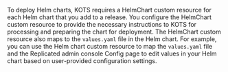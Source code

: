 To deploy Helm charts, KOTS requires a HelmChart custom resource for each Helm chart that you add to a release. You configure the HelmChart custom resource to provide the necessary instructions to KOTS for processing and preparing the chart for deployment. The HelmChart custom resource also maps to the `values.yaml` file in the Helm chart. For example, you can use the Helm chart custom resource to map the `values.yaml` file and the Replicated admin console Config page to edit values in your Helm chart based on user-provided configuration settings.